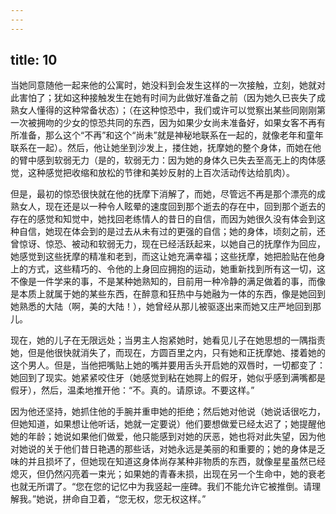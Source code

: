 ```yaml
---
---
---
```

title: 10
---



当她同意随他一起来他的公寓时，她没料到会发生这样的一次接触，立刻，她就对此害怕了；犹如这种接触发生在她有时间为此做好准备之前（因为她久已丧失了成熟女人懂得的这种常备状态）；（在这种惊恐中，我们或许可以觉察出某些同刚刚第一次被拥吻的少女的惊恐共同的东西，因为如果少女尚未准备好，如果女客不再有所准备，那么这个“不再”和这个“尚未”就是神秘地联系在一起的，就像老年和童年联系在一起）。然后，他让她坐到沙发上，搂住她，抚摩她的整个身体，而她在他的臂中感到软弱无力（是的，软弱无力：因为她的身体久已失去至高无上的肉体感觉，这种感觉把收缩和放松的节律和美妙反射的上百次活动传达给肌肉）。

但是，最初的惊恐很快就在他的抚摩下消解了，而她，尽管远不再是那个漂亮的成熟女人，现在还是以一种令人眩晕的速度回到那个逝去的存在中，回到那个逝去的存在的感觉和知觉中，她找回老练情人的昔日的自信，而因为她很久没有体会到这种自信，她现在体会到的是过去从未有过的更强的自信；她的身体，顷刻之前，还曾惊讶、惊恐、被动和软弱无力，现在已经活跃起来，以她自己的抚摩作为回应，她感觉到这些抚摩的精准和老到，而这让她充满幸福；这些抚摩，她把脸贴在他身上的方式，这些精巧的、令他的上身回应拥抱的运动，她重新找到所有这一切，这不像是一件学来的事，不是某种她熟知的，目前用一种冷静的满足做着的事，而像是本质上就属于她的某些东西，在醉意和狂热中与她融为一体的东西，像是她回到她熟悉的大陆（啊，美的大陆！），她曾经从那儿被驱逐出来而她又庄严地回到那儿。

现在，她的儿子在无限远处；当男主人抱紧她时，她看见儿子在她思想的一隅指责她，但是他很快就消失了，而现在，方圆百里之内，只有她和正抚摩她、搂着她的这个男人。但是，当他把嘴贴上她的嘴并要用舌头开启她的双唇时，一切都变了：她回到了现实。她紧紧咬住牙（她感觉到粘在她腭上的假牙，她似乎感到满嘴都是假牙），然后，温柔地推开他：“不。真的。请原谅。不要这样。”

因为他还坚持，她抓住他的手腕并重申她的拒绝；然后她对他说（她说话很吃力，但她知道，如果想让他听话，她就一定要说）他们要想做爱已经太迟了；她提醒他她的年龄；她说如果他们做爱，他只能感到对她的厌恶，她也将对此失望，因为他对她说的关于他们昔日艳遇的那些话，对她永远是美丽的和重要的；她的身体是乏味的并且损坏了，但她现在知道这身体尚存某种非物质的东西，就像星星虽然已经熄灭，但仍然闪亮着一束光；如果她的青春未损，出现在另一个生命中，她的衰老也就无所谓了。“您在您的记忆中为我竖起一座碑。我们不能允许它被推倒。请理解我。”她说，拼命自卫着，“您无权，您无权这样。”